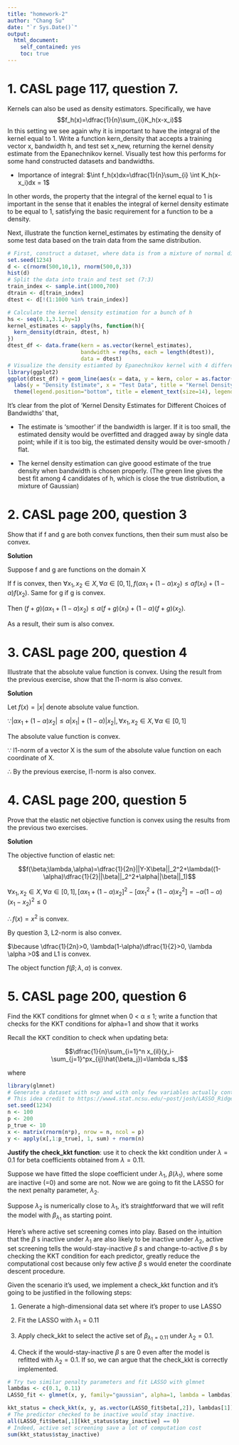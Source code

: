 ```yaml
---
title: "homework-2"
author: "Chang Su"
date: "`r Sys.Date()`"
output:
  html_document:
    self_contained: yes
    toc: true
---
```

<!--
%\VignetteEngine{knitr::rmarkdown}
%\VignetteIndexEntry{The Vignette for Homework 3}
-->

# 1. CASL page 117, question 7.
 Kernels can also be used as density estimators. Specifically, we have
$$f_h(x)=\dfrac{1}{n}\sum_{i}K_h(x-x_i)$$
In this setting we see again why it is important to have the integral of the kernel equal to 1. Write a function kern_density that accepts a training vector x, bandwidth h, and test set x_new, returning the kernel density estimate from the Epanechnikov kernel. Visually test how this performs for some hand constructed datasets and bandwidths.

* Importance of integral:
$\int f_h(x)dx=\dfrac{1}{n}\sum_{i} \int K_h(x-x_i)dx = 1$

In other words, the property that the integral of the kernel equal to 1 is important in the sense that it enables the integral of kernel density estimate to be equal to 1, satisfying the basic requirement for a function to be a density.

Next, illustrate the function kernel_estimates by estimating the density of some test data based on the train data from the same distribution.

```r
# First, construct a dataset, where data is from a mixture of normal distribution
set.seed(1234)
d <- c(rnorm(500,10,1), rnorm(500,0,3))
hist(d)
# Split the data into train and test set (7:3)
train_index <- sample.int(1000,700)
dtrain <- d[train_index]
dtest <- d[!(1:1000 %in% train_index)]
```

```r
# Calculate the kernel density estimation for a bunch of h
hs <- seq(0.1,3.1,by=1)
kernel_estimates <- sapply(hs, function(h){
  kern_density(dtrain, dtest, h)
})
dtest_df <- data.frame(kern = as.vector(kernel_estimates),
                       bandwidth = rep(hs, each = length(dtest)),
                       data = dtest)
# Visualize the density estiamted by Epanechnikov kernel with 4 different bandwidths.
library(ggplot2)
ggplot(dtest_df) + geom_line(aes(x = data, y = kern, color = as.factor(bandwidth))) + scale_color_discrete(name = "Bandwidth") +
  labs(y = "Density Estimate", x = "Test Data", title = "Kernel Density Estimates for Different Choices of Bandwidths") +
  theme(legend.position="bottom", title = element_text(size=14), legend.text=element_text(size=12))
```

It's clear from the plot of 'Kernel Density Estimates for Different Choices of Bandwidths' that, 

- The estimate is 'smoother' if the bandwidth is larger. If it is too small, the estimated density would be overfitted and dragged away by single data point; while if it is too big, the estimated density would be over-smooth / flat.

- The kernel density estimation can give goood estimate of the true density when bandwidth is chosen properly. (The green line gives the best fit among 4 candidates of h, which is close the true distribution, a mixture of Gaussian)


# 2. CASL page 200, question 3
Show that if f and g are both convex functions, then their sum must also be convex.

$\textbf{Solution}$

Suppose f and g are functions on the domain X

If f is convex, then $\forall x_1,x_2 \in X, \forall \alpha \in [0,1], f(\alpha x_1 + (1-\alpha)x_2) \leq \alpha f(x_1) + (1-\alpha) f(x_2)$. Same for g if g is convex.

Then $(f+g)(\alpha x_1 + (1-\alpha)x_2) \leq \alpha (f+g)(x_1) + (1-\alpha) (f+g)(x_2)$. 

As a result, their sum is also convex.

# 3. CASL page 200, question 4
Illustrate that the absolute value function is convex. Using the result from the previous exercise, show that the l1-norm is also convex.

$\textbf{Solution}$

Let $f(x)=|x|$ denote absolute value function.

$\because |\alpha x_1 + (1-\alpha)x_2| \leq \alpha |x_1| + (1-\alpha)|x_2|, \forall x_1,x_2 \in X, \forall \alpha \in [0,1]$

The absolute value function is convex.

$\because$ l1-norm of a vector X is the sum of the absolute value function on each coordinate of X.

$\therefore$ By the previous exercise, l1-norm is also convex.

# 4. CASL page 200, question 5
Prove that the elastic net objective function is convex using the results from the previous two exercises.

$\textbf{Solution}$

The objective function of elastic net:

$$f(\beta;\lambda,\alpha)=\dfrac{1}{2n}||Y-X\beta||_2^2+\lambda((1-\alpha)\dfrac{1}{2}||\beta||_2^2+\alpha||\beta||_1)$$

$\forall x_1,x_2 \in X, \forall \alpha \in [0,1], [\alpha x_1 + (1-\alpha)x_2]^2 - [\alpha x_1^2+(1-\alpha)x_2^2]=-\alpha(1-\alpha)(x_1-x_2)^2 \leq 0$

$\therefore f(x)=x^2$ is convex.

By question 3, L2-norm is also convex.

$\because \dfrac{1}{2n}>0, \lambda(1-\alpha)\dfrac{1}{2}>0, \lambda \alpha >0$ and L1 is convex.

The object function $f(\beta;\lambda,\alpha)$ is convex.

# 5. CASL page 200, question 6
Find the KKT conditions for glmnet when 0 < α ≤ 1; write a function that checks for the KKT conditions for alpha=1 and show that it works

Recall the KKT condition to check when updating beta:

$$\dfrac{1}{n}\sum_{i=1}^n x_{il}(y_i-\sum_{j=1}^px_{ij}\hat{\beta_j})=\lambda s_l$$

where
\begin{aligned}
s_l \in  \begin{cases}
1 & \beta_j > 0 \\
-1 & \beta_j < 0 \\
[-1,1] & \beta_j = 0 \\
\end{cases}
\end{aligned}

```r
library(glmnet)
# Generate a dataset with n<p and with only few variables actually contributing to the prediction
# This idea credit to https://www4.stat.ncsu.edu/~post/josh/LASSO_Ridge_Elastic_Net_-_Examples.html
set.seed(1234)
n <- 100
p <- 200
p_true <- 10
x <- matrix(rnorm(n*p), nrow = n, ncol = p)
y <- apply(x[,1:p_true], 1, sum) + rnorm(n)
```

$\textbf{Justify the check_kkt function}$: use it to check the kkt condition under $\lambda=0.1$ for beta coefficients obtained from $\lambda=0.11$.

Suppose we have fitted the slope coefficient under $\lambda_1$, $\beta(\lambda_1)$, where some are inactive (=0) and some are not. Now we are going to fit the LASSO for the next penalty parameter, $\lambda_2$.

Suppose $\lambda_2$ is numerically close to $\lambda_1$, it's straightforward that we will refit the model with $\beta_{\lambda_1}$ as starting point.

Here's where active set screening comes into play. Based on the intuition that the $\beta$ s inactive under $\lambda_1$ are also likely to be inactive under $\lambda_2$, active set screening tells the would-stay-inactive $\beta$ s and change-to-active $\beta$ s by checking the KKT condition for each predictor, greatly reduce the computational cost because only few active $\beta$ s would eneter the coordinate descent procedure.

Given the scenario it's used, we implement a check_kkt function and it's going to be justified in the following steps:

1. Generate a high-dimensional data set where it's proper to use LASSO

2. Fit the LASSO with $\lambda_1=0.11$

3. Apply $\text{check_kkt}$ to select the active set of $\beta_{\lambda_1=0.11}$ under $\lambda_2=0.1$.

4. Check if the would-stay-inactive $\beta$ s are 0 even after the model is refitted with $\lambda_2=0.1$. If so, we can argue that the check_kkt is correctly implemented.

```r
# Try two similar penalty parameters and fit LASSO with glmnet
lambdas <- c(0.1, 0.11)
LASSO_fit <- glmnet(x, y, family="gaussian", alpha=1, lambda = lambdas)

kkt_status = check_kkt(x, y, as.vector(LASSO_fit$beta[,2]), lambdas[1])
# The predictor checked to be inactive would stay inactive.
all(LASSO_fit$beta[,1][kkt_status$stay_inactive] == 0)
# Indeed, active set screening save a lot of computation cost
sum(kkt_status$stay_inactive)
```



